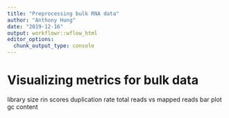 ```yaml
---
title: "Preprocessing bulk RNA data"
author: "Anthony Hung"
date: "2019-12-16"
output: workflowr::wflow_html
editor_options:
  chunk_output_type: console
---
```


# Visualizing metrics for bulk data

library size
rin scores
duplication rate
total reads vs mapped reads bar plot
gc content





<!-- ## Setup -->

<!-- ```{r packages, message=FALSE} -->
<!-- library("data.table") -->
<!-- library("dplyr") -->
<!-- library("tidyr") -->
<!-- library("ggplot2") -->
<!-- library("cowplot") -->
<!-- theme_set(theme_bw(base_size = 12)) -->
<!-- theme_update(panel.grid.minor.x = element_blank(), -->
<!--              panel.grid.minor.y = element_blank(), -->
<!--              panel.grid.major.x = element_blank(), -->
<!--              panel.grid.major.y = element_blank()) -->
<!-- ``` -->

<!-- ```{r input-total-counts} -->
<!-- total <- fread("../data/total-counts.txt", data.table = FALSE) -->
<!-- total$stage <- factor(total$stage, levels = c("raw", "mapped to genome", "mapped to exons")) -->
<!-- total$status <- factor(total$status, levels = c("contact", "tb")) -->
<!-- total$treatment <- factor(total$treatment, levels = c("none", "infected")) -->
<!-- total$counts_mil <- total$counts / 10^6 -->
<!-- total$flow_cell <- factor(total$flow_cell, levels = c("HCMF5BBXX", "HCN77BBXX", "H7LVWBBXX")) -->
<!-- head(total) -->
<!-- ``` -->

<!-- ## Sequencing output per lane -->

<!-- ```{r sequencing-output, fig.width=6, fig.height=4} -->
<!-- ggplot(total[total$stage == "raw", ], aes(x = lane, y = counts_mil)) + -->
<!--   geom_bar(stat = "identity") + -->
<!--   facet_wrap(~flow_cell) + -->
<!--   labs(x = "Sequencing lane", y = expression("Number of raw reads (" * 10^6 * ")"), -->
<!--        title = "Sequencing output from HiSeq 4000") -->
<!-- ``` -->

<!-- ## Number of reads across processing stages -->

<!-- Then summarize and show per sample: -->

<!-- ```{r} -->
<!-- total_per_sample <- total %>% -->
<!--   group_by(stage, id, status, treatment) %>% -->
<!--   summarize(counts = sum(counts), -->
<!--             counts_mil = counts / 10^6) %>% -->
<!--   group_by(stage, status, treatment) %>% -->
<!--   mutate(counts_mil_median = round(median(counts_mil), digits = 2)) -->
<!-- ``` -->

<!-- ```{r reads-per-processing-stage, fig.width=6, fig.height=6} -->
<!-- ggplot(total_per_sample, aes(x = stage, y = counts_mil)) + -->
<!--   geom_boxplot() + -->
<!--   facet_grid(status ~ treatment) + -->
<!--   geom_text(aes(label = counts_mil_median, y = 0), size = 5) + -->
<!--   scale_x_discrete(labels = c("Raw\nreads", "Mapped\nto\ngenome\n(uniquely)", "Assigned\nto\nexons\n(protein-coding)")) + -->
<!--   labs(x = "Processing stage", y = expression("Number of reads (" * 10^6 * ")"), -->
<!--        title = "Number of reads across processing stages\n(median displayed below)") -->
<!-- ``` -->

<!-- ## Distribution of final exonic reads across samples -->

<!-- ```{r exonic-reads-per-sample, fig.width=6, fig.height=4} -->
<!-- ggplot(total_per_sample[total_per_sample$stage == "mapped to exons", ], -->
<!--        aes(x = reorder(id, counts_mil), y = counts_mil, color = status, shape = treatment)) + -->
<!--   geom_point() + -->
<!--    labs(x = "Sample", y = expression("Number of exonic reads (" * 10^6 * ")"), -->
<!--        title = "Distribution of exonic reads per sample") + -->
<!--   theme(legend.position = c(0.25, 0.5)) + -->
<!--   theme(axis.ticks = element_blank(), axis.text.x = element_blank()) -->
<!-- ``` -->